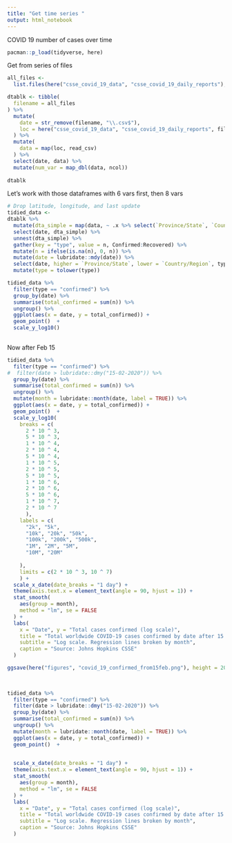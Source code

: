 ```yaml
---
title: "Get time series "
output: html_notebook
---
```


COVID 19 number of cases over time 

```r
pacman::p_load(tidyverse, here)

```


Get from series of files 


```r
all_files <- 
  list.files(here("csse_covid_19_data", "csse_covid_19_daily_reports"), pattern = "\\.csv$")

dtablk <- tibble(
  filename = all_files
) %>% 
  mutate(
    date = str_remove(filename, "\\.csv$"),
    loc = here("csse_covid_19_data", "csse_covid_19_daily_reports", filename)
  ) %>% 
  mutate(
    data = map(loc, read_csv)
  ) %>% 
  select(date, data) %>% 
  mutate(num_var = map_dbl(data, ncol))
  
dtablk
```


Let's work with those dataframes with 6 vars first, then 8 vars

```r
# Drop latitude, longitude, and last update 
tidied_data <- 
dtablk %>% 
  mutate(dta_simple = map(data, ~ .x %>% select(`Province/State`, `Country/Region`, Confirmed, Deaths, Recovered))) %>% 
  select(date, dta_simple) %>% 
  unnest(dta_simple) %>% 
  gather(key = "type", value = n, Confirmed:Recovered) %>% 
  mutate(n = ifelse(is.na(n), 0, n)) %>% 
  mutate(date = lubridate::mdy(date)) %>% 
  select(date, higher = `Province/State`, lower = `Country/Region`, type, n) %>% 
  mutate(type = tolower(type))
```


```r
tidied_data %>%
  filter(type == "confirmed") %>%  
  group_by(date) %>% 
  summarise(total_confirmed = sum(n)) %>% 
  ungroup() %>% 
  ggplot(aes(x = date, y = total_confirmed)) + 
  geom_point()  + 
  scale_y_log10()
  

```

Now after Feb 15


```r
tidied_data %>%
  filter(type == "confirmed") %>%  
#  filter(date > lubridate::dmy("15-02-2020")) %>% 
  group_by(date) %>% 
  summarise(total_confirmed = sum(n)) %>% 
  ungroup() %>% 
  mutate(month = lubridate::month(date, label = TRUE)) %>% 
  ggplot(aes(x = date, y = total_confirmed)) + 
  geom_point()  + 
  scale_y_log10(  
    breaks = c(
      2 * 10 ^ 3, 
      5 * 10 ^ 3, 
      1 * 10 ^ 4, 
      2 * 10 ^ 4, 
      5 * 10 ^ 4, 
      1 * 10 ^ 5, 
      2 * 10 ^ 5,
      5 * 10 ^ 5,
      1 * 10 ^ 6,
      2 * 10 ^ 6,
      5 * 10 ^ 6,
      1 * 10 ^ 7,
      2 * 10 ^ 7
      ),
    labels = c(
      "2k", "5k",
      "10k", "20k", "50k",
      "100k", "200k", "500k",
      "1M", "2M", "5M",
      "10M", "20M"
      
    ), 
    limits = c(2 * 10 ^ 3, 10 ^ 7)
    ) + 
  scale_x_date(date_breaks = "1 day") +
  theme(axis.text.x = element_text(angle = 90, hjust = 1)) +
  stat_smooth(
    aes(group = month),
    method = "lm", se = FALSE 
  ) +
  labs(
    x = "Date", y = "Total cases confirmed (log scale)",
    title = "Total worldwide COVID-19 cases confirmed by date after 15 Feb",
    subtitle = "Log scale. Regression lines broken by month",
    caption = "Source: Johns Hopkins CSSE"
  )

ggsave(here("figures", "covid_19_confirmed_from15feb.png"), height = 20, width = 25, units = "cm", dpi = 300)
  
  

```

```r
tidied_data %>%
  filter(type == "confirmed") %>%  
  filter(date > lubridate::dmy("15-02-2020")) %>% 
  group_by(date) %>% 
  summarise(total_confirmed = sum(n)) %>% 
  ungroup() %>% 
  mutate(month = lubridate::month(date, label = TRUE)) %>% 
  ggplot(aes(x = date, y = total_confirmed)) + 
  geom_point()  + 

  
  scale_x_date(date_breaks = "1 day") +
  theme(axis.text.x = element_text(angle = 90, hjust = 1)) +
  stat_smooth(
    aes(group = month),
    method = "lm", se = FALSE 
  ) +
  labs(
    x = "Date", y = "Total cases confirmed (log scale)",
    title = "Total worldwide COVID-19 cases confirmed by date after 15 Feb",
    subtitle = "Log scale. Regression lines broken by month",
    caption = "Source: Johns Hopkins CSSE"
  )

```